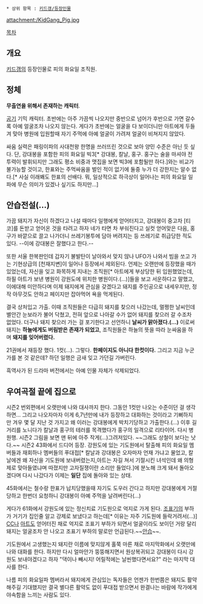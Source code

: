  * 상위 항목 : [[키드갱/등장인물]]

attachment:/KidGang_Pig.jpg

[[목차]]

== 개요 ==
[[키드갱]]의 등장인물로 피의 화요일 조직원. 

== 정체 ==
'''무출연을 위해서 존재하는 캐릭터'''.

[[공기]] 기믹 캐릭터. 초반에는 아주 가끔씩 나오지만 중반으로 넘어가 후반으로 가면 갈수록 아예 얼굴조차 나오지 않는다. 게다가 초반에는 얼굴을 다 보이더니만 아트에게 두들겨 맞아 병원에 입원할때 자기 주먹에 아예 얼굴이 가려져 얼굴이 비쳐지지 않았다.

싸움 실력은 패링이파의 사대천왕 한명을 쓰러뜨린 것으로 보아 양민 수준은 아닌 듯 싶다. 단, 강대봉을 포함한 피의 화요일 빅3[* 강대봉, 칼날, 홍구. 홍구는 술을 마셔야 전투력이 발휘되지만 그래도 평소 비중과 맷집을 보면 빅3에 포함될만 하다.]와는 비교가 불가능할 것이고, 한표와는 주먹싸움을 벌인 적이 없기에 둘중 누가 더 강한지는 알수 없다.[* 사실 이래봬도 한표의 선배다. 뭐, 일상적으로 하극상이 일어나는 피의 화요일 일파에 무슨 의미가 있겠나 싶기도 하지만...]

== 안습전설(...) ==
가끔 돼지가 자신이 하겠다고 나설 때마다 일행에게 얻어터지고, 강대봉이 중고차 [티코]를 돈받고 얻어온 것을 타려고 하자 네가 타면 차 부숴진다고 실컷 얻어맞은 다음, 홍구가 바깥으로 끌고 나가더니 쓰레기봉투에 담아 버려지는 등 쓰레기로 취급당한 적도 있다. --이에 강대봉은 잘했다고 한다.--  

또한 서울 한복판인데 갑자기 불발탄이 날아와서 맞지 않나 UFO가 나와서 빔을 쏘고 가는 기현상급의 [천재지변]이 일어나 등장에서 제외된다. 언제는 오랜만에 등장했을 때가 있었는데, 자신을 잊고 화목하게 지내는 조직원[* 아트에게 부상당한 뒤 입원했었는데, 하필 아트가 보낸 병원이 강원도에 위치한 병원이다.(...)]들을 보고 서운하다고 말했고, 이에대해 미안하다며 이제 돼지에게 관심을 갖겠다고 돼지를 주인공으로 내세우지만, 정작 아무것도 안하고 페이지만 잡아먹어 욕을 먹게된다. 

결국 상처입고 가출. 이때 조직원들은 다급히 돼지를 찾으러 나갔는데, 멀쩡한 날씨인데 별안간 눈보라가 불어 닥쳤고, 전혀 앞으로 나아갈 수가 없어 돼지를 찾으러 갈 수조차 없었다. 더구나 돼지 찾으러 가는 걸 포기한다고 선언하니 '''날씨가 맑아졌다.(...)''' 이로써 돼지는 '''하늘에게도 버림받은 존재가 되었고''', 조직원들은 하늘의 뜻을 따라 눈싸움을 하며 '''돼지를 잊어버렸다.'''

21권에서 재등장 했다. 1컷(...). 그렇다. '''한페이지도 아니다 한컷이다.''' 그리고 지금 누군가를 본 것 같은데? 하던 일행은 금새 잊고 가던길 가버린다.

흑역사가 된 드라마 버전에서는 아예 인물 자체가 삭제되었다.
== 우여곡절 끝에 집으로 ==
시즌2 번외편에서 오랫만에 나와 대사까지 한다. 그동안 1컷만 나오는 수준이던 걸 생각하면... 그리고 나오자마자 이게 6,7년만에 내가 등장하고 대화하는 것이라고 기뻐하지만 겨우 몇 달 지난 것 가지고 왜 이러는 강대봉에게 박치기당하고 가출한다.(...) 이후 길거리를 노니다가 칼날과 홍구의 테러를 목격했다가 홍구의 일격으로 리타이어. 다시 병원행. 시즌2 그림을 보면 맨 뒤에 아주 작게(...)그려저있다. ~~그래도 상철이 보다는 낫다.~~ 시즌2 43화에서 드디어 등장. 강원도에 있는 기도원에서 탈출해 피의 화요일 멤버들과 재회하나 멤버들의 푸대접[* 칼날과 강대봉은 오자마자 언재 가냐고 물었고, 칼날에겐 왜 자신을 기도원에 보내버렸는지,아트는 자길 쳐서 기절시킨 녀석인데 왜 의형제로 맞아들였냐며 따졌지만 고자질쟁이란 소리만 들었다.]에 분노해 크게 돼서 돌아오겠다며 다시 나갔다가 이제는 '''일단''' 집에 돌아와 있는 상태.

45화에서는 철수랑 한표가 납치당했을때 자기도 도우러 간다고 하지만 강대봉에게 거절당하고 한번더 요청하니 강대봉이 아예 주먹을 날려버린다(...)

게다가 61화에서 강원도에 있는 정신치료 기도원으로 억지로 가게 된다. [[조표기]]의 부하가 거기가 집인줄 알고 강제로 보냈다고 하는데[* 이유는 자주 기도원에 들락거려서(...)] [[CC]]나 [[아트]]도 얻어터진 채로 억지로 조표기 부하가 되면서 얼굴이라도 보이던 거랑 달리 돼지는 얼굴조차 안 나오고 조표기 부하의 말로만 언급된다.~~[[안습]]~~.

기도원에서 고생했는지 돼지란 이름에 맞지않게 홀쭉 마른 채로 마지막화에서 오랫만에 나와 대화를 한다. 하지만 다시 얼마안가 뚱뚱해지면서 원상복귀되고 강대봉이 다시 강원도 보내야겠다고 하자 "댁이나 빼시지! 어릴적에는 날씬했다면서요?" 라는 마지막 대사를 한다.

나름 피의 화요일파 멤버라서 돼지에게 관심있는 독자들은 언젠가 한번쯤은 돼지도 활약해주길 기대했지만 결국 별다른 활약도 없이 푸대접 받으면서 완결나는 바람에 작가에게 야속함을 느끼는 사람도 있다.
